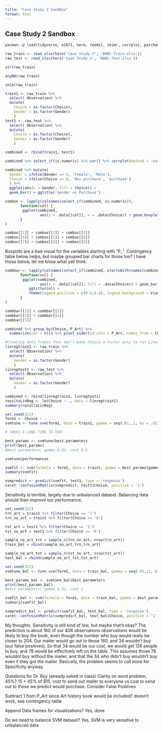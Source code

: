 ```yaml
---
title: "Case Study 2 Sandbox"
format: html
---
```


## Case Study 2 Sandbox

```r
pacman::p_load(tidyverse, e1071, here, readxl, skimr, corrplot, patchwork)

raw_train <- read_xlsx(here('Case Study 2', 'BBBC-Train.xlsx'))
raw_test <- read_xlsx(here('Case Study 2', 'BBBC-Test.xlsx'))
```

```r
str(raw_train)
```
```r
anyNA(raw_train)
```

```r
skim(raw_train)
```

```r
train1 <- raw_train %>% 
  select(-Observation) %>% 
  mutate(
    Choice = as.factor(Choice),
    Gender = as.factor(Gender)
    )
test1 <- raw_test %>% 
  select(-Observation) %>%
  mutate(
    Choice = as.factor(Choice),
    Gender = as.factor(Gender)
    )

combined <- rbind(train1, test1)
```

```r
combined %>% select_if(is.numeric) %>% cor() %>% corrplot(method = 'number')
```

```r
combined %>% mutate(
  Gender = ifelse(Gender == 0, 'Female', 'Male'),
  Choice = ifelse(Choice == 0, 'Non-purchase', 'purchase')
  ) %>% 
  ggplot(aes(x = Gender, fill = Choice)) +
  geom_bar() + ggtitle('Gender vs Purchase')
```

```r
combox <- lapply(colnames(select_if(combined, is.numeric)),
       function(col) {
        ggplot(combined,
                aes(y = .data[[col]], x = .data$Choice)) + geom_boxplot() + ggtitle(col)
       }
)

combox[[1]] + combox[[2]] + combox[[3]]
combox[[4]] + combox[[5]] + combox[[6]]
combox[[7]] + combox[[8]] + combox[[9]]
```

Boxplots are a bad visual for the variables starting with "P_". Contingency table below helps, but maybe grouped bar charts for those too? I have those below, let me know what yall think.

```r
combbar <- lapply(colnames(select_if(combined, startsWith(names(combined), 'P_'))),
       function(col) {
        ggplot(combined,
                aes(x = .data[[col]], fill = .data$Choice)) + geom_bar(position = 'dodge') + 
           ggtitle(col) + 
           theme(legend.position = c(0.8,0.8), legend.background = element_blank())
       }
)

combbar[[1]] + combbar[[2]]
combbar[[3]] + combbar[[4]]
combbar[[5]]
```


```r
combined %>% group_by(Choice, P_Art) %>% 
  summarize(cnt = n()) %>% pivot_wider(id_cols = P_Art, names_from = Choice, values_from = cnt)
```

```r
#Creating data frames that don't make Choice a factor only to run Linear Regression. This is done to show it isn't the appropriate model.
linregtrain1 <- raw_train %>% 
  select(-Observation) %>% 
  mutate(
    Gender = as.factor(Gender)
    )
linregtest1 <- raw_test %>% 
  select(-Observation) %>%
  mutate(
    Gender = as.factor(Gender)
    )

combined <- rbind(linregtrain1, linregtest1)
resultsLinReg <- lm(Choice ~ ., data = linregtrain1)
summary(resultsLinReg)

```


```r
set.seed(321)
form1 <- Choice ~ .
svmtune <- tune.svm(form1, data = train1, gamma = seq(.01,.1, by = .01), cost = seq(.1, 1, by = .1))
```

```r
# TAKES A LONG TIME TO RUN!

best_params <- svmtune$best.parameters
print(best_params)
#best parameters: gamma 0.02, cost 0.5
```

```r
svmtune$performances
```

```r
svmfit <- svm(formula = form1, data = train1, gamma = best_params$gamma, cost = best_params$cost)
summary(svmfit)
```

```r
svmpredict <- predict(svmfit, test1, type = 'response')
caret::confusionMatrix(svmpredict, test1$Choice, positive = '1')
```
Sensitivity is terrible, largely due to unbalanced dataset. Balancing data should then improve our performance.

```r
set.seed(321)
trn_art = train1 %>% filter(Choice == '1')
trn_no_art = train1 %>% filter(Choice == '0')

tst_art = test1 %>% filter(Choice == '1')
tst_no_art = test1 %>% filter(Choice == '0')

sample_no_art_trn = sample_n(trn_no_art, nrow(trn_art))
train_bal = rbind(sample_no_art_trn,trn_art)

sample_no_art_tst = sample_n(tst_no_art, nrow(tst_art))
test_bal = rbind(sample_no_art_tst,tst_art)
```


```r
set.seed(321)
svmtune_bal <- tune.svm(form1, data = train_bal, gamma = seq(.01,.1, by = .01), cost = seq(.1, 1, by = .1))
```

```r
best_params_bal <- svmtune_bal$best.parameters
print(best_params_bal)
#best parameters: gamma 0.01, cost 1 
```

```r
svmfit_bal <- svm(formula = form1, data = train_bal, gamma = best_params_bal$gamma, cost = best_params_bal$cost)
summary(svmfit_bal)
```

```r
svmpredict_bal <- predict(svmfit_bal, test_bal, type = 'response')
caret::confusionMatrix(svmpredict_bal, test_bal$Choice, positive = '1')
```
My thoughts: Sensitivity is still kind of low, but maybe that's okay? The prediction is about 160 of our 408 observations observations would be likely to buy the book, even though the number who buy would really be closer to 204. Our mailer would go out to those 160, and 34 wouldn't buy (our false positives). So that 34 would be our cost, we would get 126 people to buy, and 78 would be effectively left on the table. This assumes those 78 wouldnt buy without the mailer, and that the 34 who didn't buy wouldn't buy even if they got the mailer. Basically, the problem seems to call more for Specificity anyway.



Questions for Dr. Roy (already asked in class)
Clarity on word problem, 45%? 
15 + 45% of $15, cost to send out mailer to everyone vs cost to send out to those we predict would purchase. Consider False Positives

Subtract 1 from P_Art since Art history book would be included?
doesn't work, see contingency table

Append Data frames for visualizations?
Yes, done

Do we need to balance SVM dataset?
Yes, SVM is very sensitive to unbalanced data